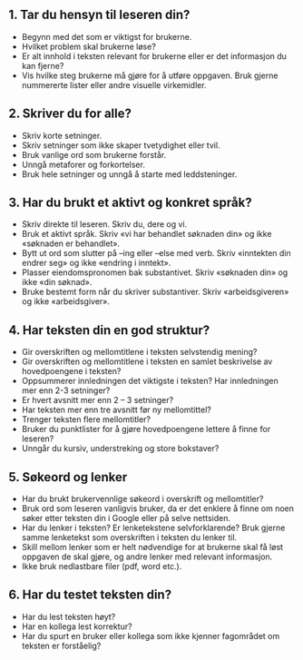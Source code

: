 ## 1. Tar du hensyn til leseren din?

- Begynn med det som er viktigst for brukerne.
- Hvilket problem skal brukerne løse?
- Er alt innhold i teksten relevant for brukerne eller er det informasjon du kan fjerne?
- Vis hvilke steg brukerne må gjøre for å utføre oppgaven. Bruk gjerne nummererte lister eller andre visuelle virkemidler.

## 2. Skriver du for alle?

- Skriv korte setninger.
- Skriv setninger som ikke skaper tvetydighet eller tvil. 
- Bruk vanlige ord som brukerne forstår. 
- Unngå metaforer og forkortelser.
- Bruk hele setninger og unngå å starte med leddsteninger. 

## 3. Har du brukt et aktivt og konkret språk?

- Skriv direkte til leseren. Skriv du, dere og vi.
- Bruk et aktivt språk. Skriv «vi har behandlet søknaden din» og ikke «søknaden er behandlet».
- Bytt ut ord som slutter på –ing eller –else med verb. Skriv «inntekten din endrer seg» og ikke «endring i inntekt».
- Plasser eiendomspronomen bak substantivet. Skriv «søknaden din» og ikke «din søknad».
- Bruke bestemt form når du skriver substantiver. Skriv «arbeidsgiveren» og ikke «arbeidsgiver».

## 4. Har teksten din en god struktur?

- Gir overskriften og mellomtitlene i teksten selvstendig mening?
- Gir overskriften og mellomtitlene i teksten en samlet beskrivelse av hovedpoengene i teksten?
- Oppsummerer innledningen det viktigste i teksten? Har innledningen mer enn 2-3 setninger? 
- Er hvert avsnitt mer enn 2 – 3 setninger? 
- Har teksten mer enn tre avsnitt før ny mellomtittel? 
- Trenger teksten flere mellomtitler? 
- Bruker du punktlister for å gjøre hovedpoengene lettere å finne for leseren?
- Unngår du kursiv, understreking og store bokstaver? 

## 5. Søkeord og lenker

- Har du brukt brukervennlige søkeord i overskrift og mellomtitler? 
- Bruk ord som leseren vanligvis bruker, da er det enklere å finne om noen søker etter teksten din i Google eller på selve nettsiden.
- Har du lenker i teksten? Er lenketekstene selvforklarende? Bruk gjerne samme lenketekst som overskriften i teksten du lenker til.
- Skill mellom lenker som er helt nødvendige for at brukerne skal få løst oppgaven de skal gjøre, og andre lenker med relevant informasjon. 
- Ikke bruk nedlastbare filer (pdf, word etc.).

## 6. Har du testet teksten din?

- Har du lest teksten høyt?
- Har en kollega lest korrektur?
- Har du spurt en bruker eller kollega som ikke kjenner fagområdet om teksten er forståelig? 
